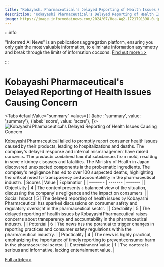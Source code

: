 ```yaml
---
title: "Kobayashi Pharmaceutical's Delayed Reporting of Health Issues Causing Concern"
description: "Kobayashi Pharmaceutical's Delayed Reporting of Health Issues Causing Concern"
image: https://image.informedainews.com/2024/07/Hea-Ag2-1721791898-0.jpg
---
```



:::info

"Informed AI News" is an publications aggregation platform, ensuring you only gain the most valuable information, to eliminate information asymmetry and break through the limits of information cocoons.  [Find out more >>](/)

:::

# Kobayashi Pharmaceutical's Delayed Reporting of Health Issues Causing Concern


<Tabs
	defaultValue="summary"
	values={[
	{label: 'summary', value: 'summary'},
	{label: 'score', value: 'score'},
]}>
<TabItem value="summary">
<img
  src="https://image.informedainews.com/2024/07/Hea-Ag2-1721791898-0.jpg"
  alt="Kobayashi Pharmaceutical's Delayed Reporting of Health Issues Causing Concern"
/>



Kobayashi Pharmaceutical failed to promptly report consumer health issues caused by their products, leading to hospitalizations and deaths. The company's delayed response and internal mismanagement have raised concerns. The products contained harmful substances from mold, resulting in severe kidney diseases and fatalities. The Ministry of Health in Japan discovered unexpected components in the problematic ingredients. The company's negligence has led to over 100 suspected deaths, highlighting the critical need for transparency and accountability in the pharmaceutical industry.
</TabItem>
<TabItem value="score">
	| Scores     | Value   | Explanation |
	| -------- | ------- | ------- |
	| Objectivity  | 4    | The content presents a balanced view of the situation, discussing the company's negligence and the impact on consumers.    |
	| Social Impact | 5     | The delayed reporting of health issues by Kobayashi Pharmaceutical has sparked discussions on consumer safety and regulatory oversight in the pharmaceutical sector.    |
	| Credibility    | 5    | The delayed reporting of health issues by Kobayashi Pharmaceutical raises concerns about transparency and accountability in the pharmaceutical industry.    |
	| Potential    | 6    | The news has the potential to trigger changes in reporting practices and consumer safety regulations within the pharmaceutical industry.    |
	| Practicality    | 4    | The news is highly practical, emphasizing the importance of timely reporting to prevent consumer harm in the pharmaceutical sector.    |
	| Entertainment Value    | 1    | The content is serious and informative, lacking entertainment value.    |
</TabItem>
</Tabs>

[Full article>>](https://www.cnbeta.com.tw/articles/tech/1439362.htm)
